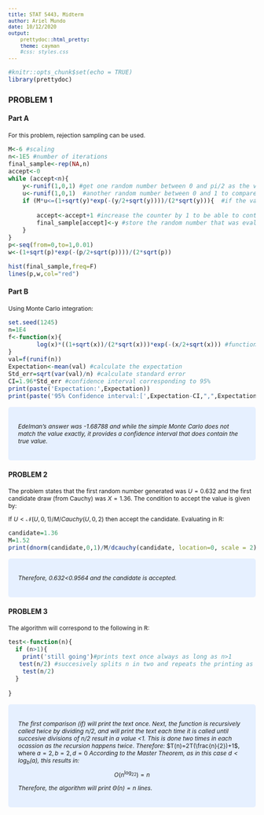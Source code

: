 ```yaml
---
title: STAT 5443, Midterm
author: Ariel Mundo
date: 10/12/2020
output:
    prettydoc::html_pretty:
    theme: cayman
    #css: styles.css
---
```

<style type="text/css">

p {
   font-size: 12px;
}
code.r{
  font-size: 12px;
}
pre {
  font-size: 12px
}
</style>



```r
#knitr::opts_chunk$set(echo = TRUE)
library(prettydoc)
```
### PROBLEM 1
 
#### Part A
For this problem, rejection sampling can be used.
```r
M<-6 #scaling
n<-1E5 #number of iterations
final_sample<-rep(NA,n)
accept<-0
while (accept<n){
    y<-runif(1,0,1) #get one random number between 0 and pi/2 as the value to input in f(x)
    u<-runif(1,0,1)  #another random number between 0 and 1 to compare
    if (M*u<=(1+sqrt(y)*exp(-(y/2+sqrt(y))))/(2*sqrt(y))){  #if the value of M*u is less or equal than the target distribution, then
        
        accept<-accept+1 #increase the counter by 1 to be able to continue storing in final_sample
        final_sample[accept]<-y #store the random number that was evaluated in f(x)  
    }
}
p<-seq(from=0,to=1,0.01)
w<-(1+sqrt(p)*exp(-(p/2+sqrt(p))))/(2*sqrt(p))

hist(final_sample,freq=F)
lines(p,w,col="red")

```
#### Part B
 
 Using Monte Carlo integration:
 
```r
set.seed(1245)
n=1E4
f<-function(x){
        log(x)*((1+sqrt(x))/(2*sqrt(x)))*exp(-(x/2+sqrt(x))) #function
}
val=f(runif(n))
Expectation<-mean(val) #calculate the expectation
Std_err=sqrt(var(val)/n) #calculate standard error
CI=1.96*Std_err #confidence interval corresponding to 95%
print(paste('Expectation:',Expectation))
print(paste('95% Confidence interval:[',Expectation-CI,",",Expectation+CI,']'))
```
<style>
div.blue { background-color:#e6f0ff; border-radius: 5px; padding: 20px;}
</style>
<div class = "blue">   
    
*Edelman's answer was -1.68788 and while the simple Monte Carlo does not match the value exactly, it provides a confidence interval that does contain the true value.*
</div>

#### PROBLEM 2

The problem states that the first random number generated was $U=0.632$ and the first candidate draw (from Cauchy) was $X=1.36$. The condition to accept the value is given by:


  If $U<\mathcal{N}(U,0,1)/M/Cauchy(U,0,2)$ 
                    then accept the candidate. 
Evaluating in R:

```r
candidate=1.36 
M=1.52
print(dnorm(candidate,0,1)/M/dcauchy(candidate, location=0, scale = 2))
```
<style>
div.blue { background-color:#e6f0ff; border-radius: 5px; padding: 20px;}
</style>
<div class = "blue">
*Therefore, 0.632<0.9564 and the candidate is accepted.*
</div>

#### PROBLEM 3
The algorithm will correspond to the following in R:
```r
test<-function(n){
  if (n>1){ 
    print('still going')#prints text once always as long as n>1
   test(n/2) #succesively splits n in two and repeats the printing as long as n>1
    test(n/2)
  }
 
}
```
<style>
div.blue { background-color:#e6f0ff; border-radius: 5px; padding: 20px;}
</style>
<div class = "blue">
*The first comparison (if) will print the text once. Next, the function is recursively called twice by dividing n/2, and will print the text each time it is called until succesive divisions of  n/2 result in a value <1. This is done two times in each ocassion as the recursion happens twice*. 
*Therefore:*
$T(n)=2T(\frac{n}{2})+1$, where $a=2,b=2,d=0$
*According to the Master Theorem, as in this case $d<\log_b(a)$, this results in:*
$$O(n^{\log_22})=n $$

*Therefore, the algorithm will print $\Theta(n)= n$ lines.*
</div>
